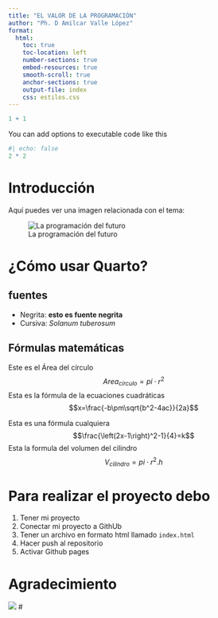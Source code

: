 ```yaml
---
title: "EL VALOR DE LA PROGRAMACIÓN"
author: "Ph. D Amilcar Valle López"
format:
  html:
    toc: true
    toc-location: left
    number-sections: true
    embed-resources: true
    smooth-scroll: true
    anchor-sections: true
    output-file: index
    css: estilos.css
---
```


```r
1 + 1
```

You can add options to executable code like this

```r
#| echo: false
2 * 2
```

# Introducción
Aquí puedes ver una imagen relacionada con el tema:

![La programación del futuro](prog.jpg)


# ¿Cómo usar Quarto?
## fuentes
- Negrita: **esto es fuente negrita**
- Cursiva: _Solanum tuberosum_

## Fórmulas matemáticas
Este es el Área del círculo$$Area_{círculo}=pi\cdot r^2$$
Esta es la fórmula de la ecuaciones cuadráticas $$x=\frac{-b\pm\sqrt{b^2-4ac}}{2a}$$

Esta es una fórmula cualquiera $$\frac{\left(2x-1\right)^2-1}{4}=k$$
Esta la formula del volumen del cilindro $$V_{cilindro}=pi\cdot r^2.h$$

# Para realizar el proyecto debo
1. Tener mi proyecto
1. Conectar mi proyecto a GithUb
1. Tener un archivo en formato html llamado `index.html`
1. Hacer push al repositorio
1. Activar Github pages

# Agradecimiento 
![](thank.jpg)
# 
